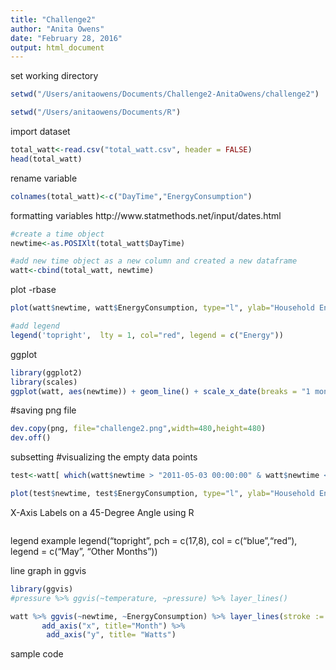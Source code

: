 ```yaml
---
title: "Challenge2"
author: "Anita Owens"
date: "February 28, 2016"
output: html_document
---
```

set working directory
```r
setwd("/Users/anitaowens/Documents/Challenge2-AnitaOwens/challenge2")

setwd("/Users/anitaowens/Documents/R")
```
import dataset
```r
total_watt<-read.csv("total_watt.csv", header = FALSE)
head(total_watt)
```
rename variable
```r
colnames(total_watt)<-c("DayTime","EnergyConsumption")
```
formatting variables
http://www.statmethods.net/input/dates.html
```r
#create a time object
newtime<-as.POSIXlt(total_watt$DayTime)

#add new time object as a new column and created a new dataframe
watt<-cbind(total_watt, newtime)

```
plot -rbase
```r
plot(watt$newtime, watt$EnergyConsumption, type="l", ylab="Household Energy Consumption", xlab="Date", col="34", lwd=1, font=2, main = "Challenge 2", col.main="black", col.lab="blue")

#add legend
legend('topright',  lty = 1, col="red", legend = c("Energy"))
```
ggplot
```r
library(ggplot2)
library(scales)
ggplot(watt, aes(newtime)) + geom_line() + scale_x_date(breaks = "1 month", minor_breaks = "1 week") + xlab("") + ylab("Household Energy Consumption")
```

#saving png file
```r
dev.copy(png, file="challenge2.png",width=480,height=480)
dev.off()
```
subsetting
#visualizing the empty data points
```r
test<-watt[ which(watt$newtime > "2011-05-03 00:00:00" & watt$newtime < "2011-05-08 00:00:00"),]

plot(test$newtime, test$EnergyConsumption, type="l", ylab="Household Energy Consumption", xlab="Date", col="darkblue", lwd=1)

```
X-Axis Labels on a 45-Degree Angle using R
```r

```
legend example
legend("topright", pch = c(17,8), col = c("blue","red"), legend = c("May", "Other Months"))

line graph in ggvis
```r
library(ggvis)
#pressure %>% ggvis(~temperature, ~pressure) %>% layer_lines()

watt %>% ggvis(~newtime, ~EnergyConsumption) %>% layer_lines(stroke := "red") %>%
       add_axis("x", title="Month") %>%
        add_axis("y", title= "Watts")


```
sample code
```r

```


